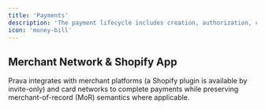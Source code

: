 ```yaml
---
title: 'Payments'
description: 'The payment lifecycle includes creation, authorization, capture, settlement, and refunds. Prava handles tokenization and network routing for agentic flows.'
icon: 'money-bill'
---
```


## Merchant Network & Shopify App

Prava integrates with merchant platforms (a Shopify plugin is available by invite-only) and card networks to complete payments while preserving merchant-of-record (MoR) semantics where applicable.